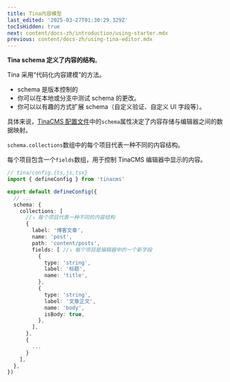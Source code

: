 ```yaml
---
title: Tina内容模型
last_edited: '2025-03-27T01:30:29.329Z'
tocIsHidden: true
next: content/docs-zh/introduction/using-starter.mdx
previous: content/docs-zh/using-tina-editor.mdx
---
```


**Tina schema 定义了内容的结构**。

Tina 采用“代码化内容建模”的方法。

- schema 是版本控制的
- 你可以在本地或分支中测试 schema 的更改。
- 你可以以有趣的方式扩展 schema（自定义验证、自定义 UI 字段等）。

具体来说，[TinaCMS 配置文件](/docs/reference/config)中的`schema`属性决定了内容存储与编辑器之间的数据映射。

`schema.collections`数组中的每个项目代表一种不同的内容结构。

每个项目包含一个`fields`数组，用于控制 TinaCMS 编辑器中显示的内容。

```ts
// tina/config.{ts,js,tsx}
import { defineConfig } from 'tinacms'

export default defineConfig({
  // ...
  schema: {
    collections: [
      //⤵️ 每个项目代表一种不同的内容结构
      {
        label: '博客文章',
        name: 'post',
        path: 'content/posts',
        fields: [ //⤵️ 每个项目是编辑器中的一个新字段
          {
            type: 'string',
            label: '标题',
            name: 'title',
          },
          {
            type: 'string',
            label: '文章正文',
            name: 'body',
            isBody: true,
          },
        ],
      },
      {
        ...
      }
    ],
  },
})
```
